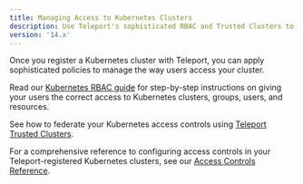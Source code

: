 ```yaml
---
title: Managing Access to Kubernetes Clusters
description: Use Teleport's sophisticated RBAC and Trusted Clusters to ensure that your teams have the correct access to your Kubernetes clusters.
version: '14.x'
---
```


Once you register a Kubernetes cluster with Teleport, you can apply
sophisticated policies to manage the way users access your cluster.

Read our [Kubernetes RBAC guide](/docs/ver/14.x/kubernetes-access/manage-access/rbac) for step-by-step
instructions on giving your users the correct access to Kubernetes clusters,
groups, users, and resources.

See how to federate your Kubernetes access controls using [Teleport Trusted
Clusters](/docs/ver/14.x/kubernetes-access/manage-access/federation).

For a comprehensive reference to configuring access controls in your
Teleport-registered Kubernetes clusters, see our [Access Controls
Reference](/docs/ver/14.x/kubernetes-access/controls).
